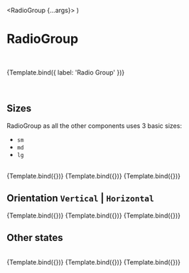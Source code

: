 
<Meta title="MDX/RadioGroup" component={RadioGroup} />

  <RadioGroup {...args}>
    <Radio label="Option 1" />
    <Radio label="Option 2" />
    <Radio label="Option 3" />
  </RadioGroup>
)

# RadioGroup

<br />

<Story name="RadioGroup">{Template.bind({ label: 'Radio Group' })}</Story>

<br />

## Sizes

RadioGroup as all the other components uses 3 basic sizes:

- `sm`
- `md`
- `lg`

<br />

<Canvas isColumn>
  <Story
    name="Large"
    args={{
      label: 'Large',
      size: 'lg',
    }}>
    {Template.bind({})}
  </Story>
  <Story
    name="Medium"
    args={{
      label: 'Medium',
      size: 'md',
    }}>
    {Template.bind({})}
  </Story>
  <Story
    name="Small"
    args={{
      label: 'Small',
      size: 'sm',
    }}>
    {Template.bind({})}
  </Story>
</Canvas>

## Orientation `Vertical` | `Horizontal`

<Canvas isColumn>
  <Story
    name="Large Horizontal"
    args={{
      label: 'Large',
      orientation: 'horizontal',
      size: 'lg',
    }}>
    {Template.bind({})}
  </Story>
  <Story
    name="Medium Horizontal"
    args={{
      label: 'Medium',
      orientation: 'horizontal',
      size: 'md',
    }}>
    {Template.bind({})}
  </Story>
  <Story
    name="Small Horizontal"
    args={{
      label: 'Small',
      orientation: 'horizontal',
      size: 'sm',
    }}>
    {Template.bind({})}
  </Story>
</Canvas>

## Other states

<br />

<Canvas>
  <Story
    name="Read only"
    args={{
      label: 'Read only',
      readOnly: 'true',
      checked: true,
    }}>
    {Template.bind({})}
  </Story>
  <Story
    name="Required"
    args={{
      label: 'Required',
      required: true,
    }}>
    {Template.bind({})}
  </Story>
  <Story
    name="Disabled"
    args={{
      label: 'Disabled',
      disabled: true,
    }}>
    {Template.bind({})}
  </Story>
</Canvas>

<ArgsTable of={RadioGroup} />
